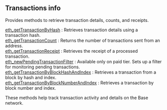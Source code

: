 

## Transactions info

Provides methods to retrieve transaction details, counts, and receipts.

[eth_getTransactionByHash](/base-api/transactionsinfo/eth_getTransactionByHash) : Retrieves transaction details using a transaction hash.  \
[eth_getTransactionCount](/base-api/transactionsinfo/eth_getTransactionCount) : Returns the number of transactions sent from an address.  \
[eth_getTransactionReceipt](/base-api/transactionsinfo/eth_getTransactionReceipt) : Retrieves the receipt of a processed transaction.  \
[eth_newPendingTransactionFilter](/base-api/transactionsinfo/eth_newPendingTransactionFilter) : Available only on paid tier. Sets up a filter for monitoring pending transactions.  \
[eth_getTransactionByBlockHashAndIndex](/base-api/transactionsinfo/eth_getTransactionByBlockHashAndIndex) : Retrieves a transaction from a block by hash and index. \
[eth_getTransactionByBlockNumberAndIndex](/base-api/transactionsinfo/eth_getTransactionByBlockNumberAndIndex) : Retrieves a transaction by block number and index.

These methods help track transaction activity and details on the Base network.

<Space h={16} />
<GetStarted />
